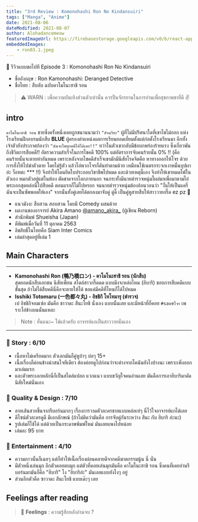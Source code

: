 ```yaml
---
title: "3rd Review : Komonohashi Ron No Kindansuiri"
tags: ["Manga", "Anime"]
date: 2021-08-06
dateModified: 2021-08-07
author: Alohadancemeow
featuredImageUrl: https://firebasestorage.googleapis.com/v0/b/react-app-c5b35.appspot.com/o/ron02.1.jpg?alt=media&token=17ae069a-793a-4457-bbd1-1afb85c00c16
embeddedImages:
    - ron03.1.jpeg
---
```


<!-- For reaction box -->


📆 รีวิวแบบขอไปที Episode 3 : Komonohashi Ron No Kindansuiri  <br />
- ชื่ออังกฤษ : Ron Kamonohashi: Deranged Detective
- ชื่อไทย : สืบลับ ฉบับคาโมโนะฮาชิ รอน 

> ⚠️ WARN : เพื่อความบันเทิงส่วนตัวเท่านั้น ควรปั่นจักรยานในการอ่านเพื่อสุขภาพขาที่ดี ✌️

## intro

`คาโมโนะฮาชิ รอน` ชายซึ่งครั้งหนึ่งเคยถูกขนานนามว่า `"อัจฉริยะ"` ผู้ที่ไม่มีปริศนาใดที่เขาไขไม่ออก แห่งโรงเรียนฝึกอบรมนักสืบ **BLUE**
ผู้ครองตำแหน่งผลการเรียนยอดเยี่ยมตั้งแต่ก่อตั้งโรงเรียนมา อีกทั้งเจ้าตัวยังประกาศก้องว่า `"ฉันจะไขทุกคดีให้ได้เลย!!"` 
ทว่าในตัวเขากลับมีข้อบกพร่องร้ายแรง ซึ่งเกี่ยวพันถึงชีวิตการสืบคดี!! อัตราความสำเร็จในการไขคดี 100% แต่อัตราการจับคนร้ายนั้น 0% !! (คือคนร้ายนั้นจะตายห่ากันหมด 
เพราะหลังจากไขคดีสำเร็จเขามักมีนิสัยโรคจิตคือ หาทางออกให้โจร ด้วยการสั่งให้ไปฆ่าตัวตาย โดยไม่รู้ตัว แล้วไอ่พวกโจรก็ดันทำตามด้วย เหมือนใช้เนตรกระจกเงาหมื่นบุปผาอ่ะ ว็อทตะ *** !!)
จึงทำให้โดนยึดใบประกอบวิชาชีพไปหมด และด้วยเหตุนี้เอง จึงทำให้เขาหมดไฟในตัวเอง หมกตัวอยู่แต่ในห้อง ตัดขาดจากโลกภายนอก 
จนกระทั้งมีนายตำรวจหนุ่มโผล่มาเพื่อมาตามไอ่พระเอกสุดหล่อนี่ไปสืบคดี ตอนแรกก็ไม่ไปหรอก จนนายตำรวจหนุ่มต้องอ้อนวอนว่า "งั้นให้เป็นแครี่ ฉันจะเป็นซัพพอตให้เอง"
จากนั้นทั้งคู่เลยได้ตกลงมาจับคู่ ดู๋ดี๊ เป็นคู่หูสายสืบให้สาววายกรี๊ด ez pz 🥴


- แนวมังงะ สืบสวน สอบสวน โดยมี Comedy ผสมด้วย 
- ผลงานของอาจารย์ Akira Amano [@amano_akira_](https://twitter.com/amano_akira_?lang=en) (ผู้เขียน Reborn)
- สำนักพิมพ์ Shueisha (Japan)
- ตีพิมพ์เมื่อวันที่ 11 ตุลาคม 2563
- ลิขสิทธิ์ในไทยคือ Siam Inter Comics
- เล่มล่าสุดอยู่ที่เล่ม 1

## Main Characters

<GatsbyImage image={props.embedded.image1} />

---

- **Kamonohashi Ron (鴨乃橋ロン) - คาโมโนะฮาชิ รอน (นักสืบ)** <br />
  สุดยอดนักสืบเอกชน นิสัยเพี้ยน สไตล์สาวกรี๊ดดด แบบมึงจะหล่อไหน (ฮิบาริ) ชอบการสืบคดีแบบขั้นสุด ถ้าไม่ได้สืบคดีนี่คือจะตายให้ได้ ขอแค่มีคดีที่ไหนก็ได้ไปหมด
- **Isshiki Totomaru (一色都々丸) - อิชชิกิ โทโทมารุ (ตำรวจ)** <br />
  เบ๋ อิชชิกิจอมเซ่อ มันคือ ชาวาดะ สึนะโยชิ นั่งเอง แบบนั้นเลย และมีหน้าที่ก็คอย `#saveโจร` เพราะไอ่ข้างบนนั่นแหละ 

> Note : ฮั่นแนะ~ ใช่แล้วครับ อาจารย์แกเป็นสาววายนั่นเอง

---

### 📝 Story : 6/10
- เนื้อหาไม่เครียดมาก ตัวเอกมันก็คู่หูบ้าๆ บ่อๆ 15+
- เนื้อเรื่องก็ค่อนข้างน่าสนใจทีเดียว ต้องค่อยดูไปก่อนว่าจะต่างจากโคนันยังไงบ้างนะ เพราะเพิ่งออกมาเล่มแรก
- และตัวพระเอกหลักนี่ก็เป็นสไตล์แปลก แวกแนว แบบขวัญใจคนอ่านเลย มันคือการเอาฮิบาริมาดัดนิสัยใหม่นั่นเอง

### 📝 Quality & Design : 7/10
- ลายเส้นสวยขึ้นจากรีบอร์นมากๆ เรื่องการวาดตัวละครชายแบบหล่อเท่ๆ นี่ไว้ใจอาจารย์แกได้เลย
- ดีไซน์ตัวละครดูดี มีเอกลักษณ์ (ถ้าไม่ติดว่ามันคือ การจับคู่กันระหว่าง สึนะ กับ ฮิบาริ อ่ะนะ)
- รูปเล่มก็ใช้ได้ แต่ด้วยเป็นกระดาษพิมพ์ใหม่ มันเลยแพงไปหน่อย
- เล่มละ 95 บาท


### 📝 Entertainment : 4/10
- ความกาวนั้นก็เฉยๆ แต่ก็ทำให้เนื้อเรื่องผ่อนคลายดีจากคดีฆาตกรรมนู้น นี่ นั่น
- มีตัวหนึ่งเล่นมุก อีกตัวคอยตบมุก แต่ตัวที่คอยเล่นมุกมันคือ คาโมโนะฮาชิ รอน ซึ่งคนที่เคยอ่านรีบอร์นมามันก็คือ "ฮิบาริ" ไง "ฮิบาริอ่ะ" มันเลยแบบยังไงๆ อยู่
- ส่วนอีกตัวคือ ซาวาดะ สึนะโยชิ แบบเด๊ะๆ เลย


<Divider />
<Divider />

## Feelings after reading

> 🎵 **Feelings** : ความรู้สึกหลังอ่านจบ ?

<Box>
  <RecationBox />
</Box>
<Divider />